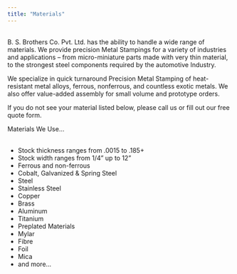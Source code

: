 ```yaml
---
title: "Materials"
---
```


<br>B. S. Brothers Co. Pvt. Ltd. has the ability to handle a wide range of materials. We provide precision Metal Stampings for a variety of industries and applications -- from micro-miniature parts made with very thin material, to the strongest steel components required by the automotive Industry. 

We specialize in quick turnaround Precision Metal Stamping of heat-resistant metal alloys, ferrous, nonferrous, and countless exotic metals. We also offer value-added assembly for small volume and prototype orders. 

If you do not see your material listed below, please call us or fill out our free quote form.

Materials We Use... 
<br>
<ul>
<br><li>Stock thickness ranges from .0015 to .185+ </li>
<li>Stock width ranges from 1/4" up to 12"</li>
<li>Ferrous and non-ferrous</li>
<li>Cobalt, Galvanized & Spring Steel</li>
<li>Steel</li>
<li>Stainless Steel</li>
<li>Copper</li>
<li>Brass</li>
<li>Aluminum</li>
<li>Titanium</li>
<li>Preplated Materials</li>
<li>Mylar</li>
<li>Fibre</li>
<li>Foil</li>
<li>Mica</li>
<li>and more...</li>
</ul>
<br>